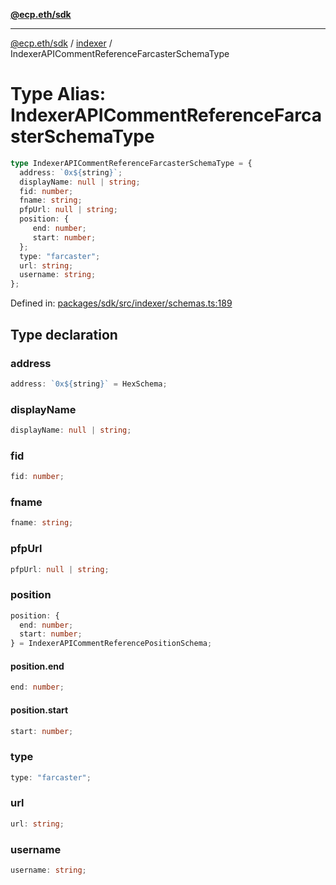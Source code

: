 [**@ecp.eth/sdk**](../../index.mdx)

***

[@ecp.eth/sdk](/sdk-reference/index.mdx) / [indexer](/sdk-reference/indexer/index.mdx) / IndexerAPICommentReferenceFarcasterSchemaType

# Type Alias: IndexerAPICommentReferenceFarcasterSchemaType

```ts
type IndexerAPICommentReferenceFarcasterSchemaType = {
  address: `0x${string}`;
  displayName: null | string;
  fid: number;
  fname: string;
  pfpUrl: null | string;
  position: {
     end: number;
     start: number;
  };
  type: "farcaster";
  url: string;
  username: string;
};
```

Defined in: [packages/sdk/src/indexer/schemas.ts:189](https://github.com/ecp-eth/comments-monorepo/blob/main/packages/sdk/src/indexer/schemas.ts#L189)

## Type declaration

### address

```ts
address: `0x${string}` = HexSchema;
```

### displayName

```ts
displayName: null | string;
```

### fid

```ts
fid: number;
```

### fname

```ts
fname: string;
```

### pfpUrl

```ts
pfpUrl: null | string;
```

### position

```ts
position: {
  end: number;
  start: number;
} = IndexerAPICommentReferencePositionSchema;
```

#### position.end

```ts
end: number;
```

#### position.start

```ts
start: number;
```

### type

```ts
type: "farcaster";
```

### url

```ts
url: string;
```

### username

```ts
username: string;
```
